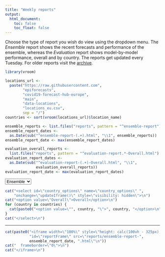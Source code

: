 ```yaml
---
title: "Weekly reports"
output:
  html_document:
    toc: false
    toc_float: false
---
```


<p id="intro">
Choose the type of report you wish do view using the dropdown menu. The _Ensemble_ report shows the recent forecasts and performance of the ensemble, whereas the _Evaluation_ report shows model-by-model performance, overall and by country. The reports get updated every Tuesday. For older reports visit the [archive](https://github.com/epiforecasts/covid19-forecast-hub-europe-website/tree/main/reports).
</p>

```r
library(vroom)

locations_url <-
  paste("https://raw.githubusercontent.com",
        "epiforecasts",
        "covid19-forecast-hub-europe",
        "main",
        "data-locations",
        "locations_eu.csv",
        sep = "/")
countries <- sort(vroom(locations_url)$location_name)

ensemble_reports <- list.files("reports", pattern = "^ensemble-report")
ensemble_report_dates <-
  as.Date(sub("^ensemble-report-(.+).html", "\\1", ensemble_reports))
ensemble_report_date <- max(ensemble_report_dates)

evaluation_overall_reports <-
  list.files("reports", pattern = "^evaluation-report.*-Overall.html")
evaluation_report_dates <-
  as.Date(sub("^evaluation-report-(.+)-Overall.html", "\\1",
              evaluation_overall_reports))
evaluation_report_date <- max(evaluation_report_dates)
```

<script>
function getURL(date, report, country) {
  var str = "reports/";
  str = str.concat(report, "-report-", date);
  if (!(report === "ensemble")) {
    str = str.concat("-", country);
  }
  str = str.concat(".html");
  return(str);
}

function updateIframe() {
  var report = report_options.options[report_options.selectedIndex].value;
  var country = country_options.options[country_options.selectedIndex].value;
  var date;
  if (report == "evaluation") {
    date = "`r as.character(evaluation_report_date)`";
  } else {
    date = "`r as.character(ensemble_report_date)`";
  }
  document.getElementById('reportFrame').src = getURL(date, report, country);
}

var resize_iframe = function() {
    return function(){
        var textHeight = document.getElementById('intro').clientHeight;
        var element = document.getElementById('reportFrame');
        element.style = 'height: calc(100vh - ' + (textHeight + 220) + 'px);'
    };
};
window.onload = resize_iframe();
window.onresize = resize_iframe();
</script>

<select id="report_options" name="report_options" onchange="updateIframe()">
<option value="ensemble">Ensemble</option>
<option value="evaluation">Evaluation</option>
</select>
```r
cat("<select id=\"country_options\" name=\"country_options\" ",
    "onchange=\"updateIframe()\" style=\"visibility: hidden\">\n")
cat("<option value=\"Overall\">Overall</option>\n")
for (country in countries) {
  cat(paste0("<option value=\"", country, "\">", country, "</option>\n"))
}
cat("</select>\n")
```

<style>
div.main-container {
    max-width: none;
}
body{
    padding-bottom: 0px;
}
</style>


<hr>

```r
cat(paste0("<iframe width=\"100%\" style=\"height: calc(100vh - 325px);\"",
           "id=\"reportFrame\" src=\"reports/ensemble-report-",
           ensemble_report_date, ".html\"\n"))
cat("  frameborder=\"0\">\n")
cat("</iframe>\n")
```

